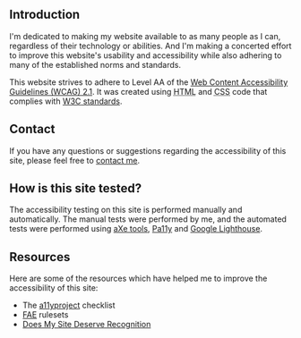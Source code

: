 ## Introduction

I'm dedicated to making my website available to as many people as I can, regardless of their technology or abilities. And I'm making a concerted effort to improve this website's usability and accessibility while also adhering to many of the established norms and standards.

This website strives to adhere to Level AA of the [Web Content Accessibility Guidelines (<abbr>WCAG</abbr>) 2.1](https://www.w3.org/TR/WCAG21/). It was created using <abbr title='HyperText Markup Language'>HTML</abbr> and <abbr title='Cascading Style Sheets'>CSS</abbr> code that complies with [<abbr>W3C</abbr> standards](https://www.w3.org/standards/).

## Contact

If you have any questions or suggestions regarding the accessibility of this site, please feel free to [contact me](/#contact).

## How is this site tested?

The accessibility testing on this site is performed manually and automatically. The manual tests were performed by me, and the automated tests were performed using [aXe tools](https://www.deque.com/axe/), [Pa11y](https://pa11y.org/) and [Google Lighthouse](https://developers.google.com/web/tools/lighthouse).

## Resources

Here are some of the resources which have helped me to improve the accessibility of this site:

- The [a11yproject](https://www.a11yproject.com/checklist/) checklist
- [FAE](https://fae.disability.illinois.edu/rulesets/) rulesets
- [Does My Site Deserve Recognition](https://doesmysitedeserverecognition.com/)
